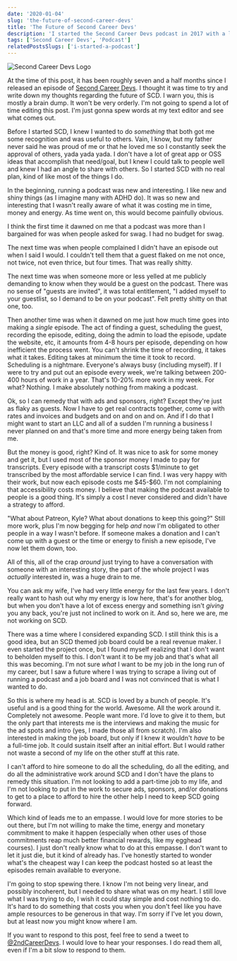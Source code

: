 ```yaml
---
date: '2020-01-04'
slug: 'the-future-of-second-career-devs'
title: 'The Future of Second Career Devs'
description: 'I started the Second Career Devs podcast in 2017 with a lot of excitement and hope. Let me tell you where my head is at now on the project'
tags: ['Second Career Devs', 'Podcast']
relatedPostsSlugs: ['i-started-a-podcast']
---
```


![Second Career Devs Logo](./images/scdLogoWide.jpg)

At the time of this post, it has been roughly seven and a half months since I released an episode of [Second Career Devs](https://secondcareerdevs.com). I thought it was time to try and write down my thoughts regarding the future of SCD. I warn you, this is mostly a brain dump. It won't be very orderly. I'm not going to spend a lot of time editing this post. I'm just gonna spew words at my text editor and see what comes out.

Before I started SCD, I knew I wanted to do _something_ that both got me some recognition and was useful to others. Vain, I know, but my father never said he was proud of me or that he loved me so I constantly seek the approval of others, yada yada yada. I don't have a lot of great app or OSS ideas that accomplish that need/goal, but I knew I could talk to people well and knew I had an angle to share with others. So I started SCD with no real plan, kind of like most of the things I do.

In the beginning, running a podcast was new and interesting. I like new and shiny things (as I imagine many with ADHD do). It was so new and interesting that I wasn't really aware of what it was costing me in time, money and energy. As time went on, this would become painfully obvious.

I think the first time it dawned on me that a podcast was more than I bargained for was when people asked for swag. I had no budget for swag.

The next time was when people complained I didn't have an episode out when I said I would. I couldn't tell them that a guest flaked on me not once, not twice, not even thrice, but four times. That was really shitty.

The next time was when someone more or less yelled at me publicly demanding to know when they would be a guest on the podcast. There was no sense of "guests are invited", it was total entitlement, "I added myself to your guestlist, so I demand to be on your podcast". Felt pretty shitty on that one, too.

Then another time was when it dawned on me just how much time goes into making a _single_ episode. The act of finding a guest, scheduling the guest, recording the episode, editing, doing the admin to load the episode, update the website, etc, it amounts from 4-8 hours per episode, depending on how inefficient the process went. You can't shrink the time of recording, it takes what it takes. Editing takes at minimum the time it took to record. Scheduling is a nightmare. Everyone's always busy (including myself). If I were to try and put out an episode every week, we're talking between 200-400 hours of work in a year. That's 10-20% more work in my week. For what? Nothing. I make absolutely nothing from making a podcast.

Ok, so I can remedy that with ads and sponsors, right? Except they're just as flaky as guests. Now I have to get real contracts together, come up with rates and invoices and budgets and on and on and on. And if I do that I might want to start an LLC and all of a sudden I'm running a business I never planned on and that's more time and more energy being taken from me.

But the money is good, right? Kind of. It was nice to ask for some money and get it, but I used most of the sponsor money I made to pay for transcripts. Every episode with a transcript costs $1/minute to get transcribed by the most affordable service I can find. I was very happy with their work, but now each episode costs me $45-\$60. I'm not complaining that accessibility costs money. I believe that making the podcast available to people is a good thing. It's simply a cost I never considered and didn't have a strategy to afford.

"What about Patreon, Kyle? What about donations to keep this going?" Still more work, plus I'm now begging for help _and_ now I'm obligated to other people in a way I wasn't before. If someone makes a donation and I can't come up with a guest or the time or energy to finish a new episode, I've now let them down, too.

All of this, all of the crap _around_ just trying to have a conversation with someone with an interesting story, the part of the whole project I was _actually_ interested in, was a huge drain to me.

You can ask my wife, I've had very little energy for the last few years. I don't really want to hash out why my energy is low here, that's for another blog, but when you don't have a lot of excess energy and something isn't _giving_ you any back, you're just not inclined to work on it. And so, here we are, me not working on SCD.

There was a time where I considered expanding SCD. I still think this is a good idea, but an SCD themed job board could be a real revenue maker. I even started the project once, but I found myself realizing that I don't want to beholden myself to this. I don't want it to be my job and that's what all this was becoming. I'm not sure _what_ I want to be my job in the long run of my career, but I saw a future where I was trying to scrape a living out of running a podcast and a job board and I was not convinced that is what I wanted to do.

So this is where my head is at. SCD is loved by a bunch of people. It's useful and is a good thing for the world. Awesome. All the work around it. Completely not awesome. People want more. I'd love to give it to them, but the only part that interests me is the interviews and making the music for the ad spots and intro (yes, I made those all from scratch). I'm also interested in making the job board, but only if I knew it wouldn't _have_ to be a full-time job. It could sustain itself after an initial effort. But I would rather not waste a second of my life on the other stuff at this rate.

I can't afford to hire someone to do all the scheduling, do all the editing, and do all the administrative work around SCD and I don't have the plans to remedy this situation. I'm not looking to add a part-time job to my life, and I'm not looking to put in the work to secure ads, sponsors, and/or donations to get to a place to afford to hire the other help I need to keep SCD going forward.

Which kind of leads me to an empasse. I would love for more stories to be out there, but I'm not willing to make the time, energy and monetary commitment to make it happen (especially when other uses of those commitments reap much better financial rewards, like my egghead courses). I just don't really know what to do at this empasse. I don't want to let it just die, but it kind of already has. I've honestly started to wonder what's the cheapest way I can keep the podcast hosted so at least the episodes remain available to everyone.

I'm going to stop spewing there. I know I'm not being very linear, and possibly incoherent, but I needed to share what was on my heart. I still love what I was trying to do, I wish it could stay simple and cost nothing to do. It's hard to do something that costs you when you don't feel like you have ample resources to be generous in that way. I'm sorry if I've let you down, but at least now you might know where I am.

If you want to respond to this post, feel free to send a tweet to [@2ndCareerDevs](https://twitter.com/2ndCareerDevs). I would love to hear your responses. I do read them all, even if I'm a bit slow to respond to them.
